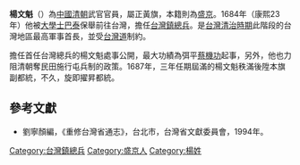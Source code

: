 '''楊文魁'''（{{bd|？||？|catIdx=}}）為[[中國|中國]][[清朝|清朝]]武官官員，屬正黃旗，本籍則為[[盛京|盛京]]。1684年（康熙23年）他被[[大學士|大學士]][[巴泰|巴泰]]保舉前往台灣，擔任[[台灣鎮|台灣鎮]][[總兵|總兵]]。是[[台灣清治時期|台灣清治時期]]此階段的台灣地區最高軍事首長，並受[[台灣道|台灣道]]制約。

擔任首任台灣總兵的楊文魁處事公開，最大功績為弭平[[蔡機功|蔡機功]]起事，另外，他也力阻清朝奪民田施行屯兵制的政策。1687年，三年任期屆滿的楊文魁秩滿後陞本旗副都統，不久，旋即擢昇都統。

==參考文獻==
*劉寧顏編，《重修台灣省通志》，台北市，台灣省文獻委員會，1994年。

{{start box}}
{{s-before|無}}
{{s-title|[[台灣鎮總兵|台灣鎮總兵]]|1684年－1687年}}
{{s-after|[[王化行|王化行]]}}
{{end box}}

[[Category:台灣鎮總兵|Category:台灣鎮總兵]]
[[Category:盛京人|Category:盛京人]]
[[Category:楊姓|Category:楊姓]]